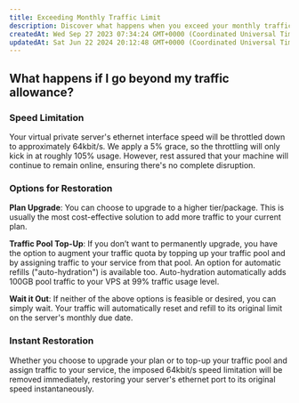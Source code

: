 ```yaml
---
title: Exceeding Monthly Traffic Limit
description: Discover what happens when you exceed your monthly traffic limit on EDIS Global and the steps you can take to restore full ethernet speed.
createdAt: Wed Sep 27 2023 07:34:24 GMT+0000 (Coordinated Universal Time)
updatedAt: Sat Jun 22 2024 20:12:48 GMT+0000 (Coordinated Universal Time)
---
```



## What happens if I go beyond my traffic allowance?

### **Speed Limitation**

Your virtual private server's ethernet interface speed will be throttled down to approximately 64kbit/s. We apply a 5% grace, so the throttling will only kick in at roughly 105% usage. However, rest assured that your machine will continue to remain online, ensuring there's no complete disruption.

### **Options for Restoration**

**Plan Upgrade**: You can choose to upgrade to a higher tier/package. This is usually the most cost-effective solution to add more traffic to your current plan.

<CtaButton
  label='Upgrade a VPS'
  link='../upgrades-downgrades/upgrading-a-vps-to-a-higher-tier'
/>

**Traffic Pool Top-Up**: If you don’t want to permanently upgrade, you have the option to augment your traffic quota by topping up your traffic pool and by assigning traffic to your service from that pool. An option for automatic refills ("auto-hydration") is available too. Auto-hydration automatically adds 100GB pool traffic to your VPS at 99% traffic usage level.

<CtaButton
  label='Traffic Pool'
  link='./traffic-pool-global-and-premium-traffic-zone'
/>

**Wait it Out**: If neither of the above options is feasible or desired, you can simply wait. Your traffic will automatically reset and refill to its original limit on the server's monthly due date.

<CtaButton label='Traffic explained' link='./traffic-stats-refill-explained' />

### **Instant Restoration**

Whether you choose to upgrade your plan or to top-up your traffic pool and assign traffic to your service, the imposed 64kbit/s speed limitation will be removed immediately, restoring your server's ethernet port to its original speed instantaneously.&#x20;
